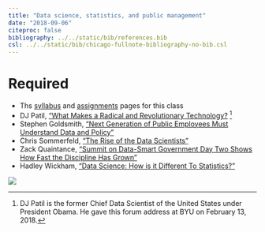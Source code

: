 ```yaml
---
title: "Data science, statistics, and public management"
date: "2018-09-06"
citeproc: false
bibliography: ../../static/bib/references.bib
csl: ../../static/bib/chicago-fullnote-bibliography-no-bib.csl
---
```


# Required

- Ths [syllabus](/syllabus/) and [assignments](/assignments/) pages for this class
- <i class="fab fa-youtube"></i> DJ Patil, ["What Makes a Radical and Revolutionary Technology?](https://www.youtube.com/watch?v=UOoMzaWOQJA) ^[DJ Patil is the former Chief Data Scientist of the United States under President Obama. He gave this forum address at BYU on February 13, 2018.]
- <i class="fas fa-external-link-square-alt"></i> Stephen Goldsmith, ["Next Generation of Public Employees Must Understand Data and Policy"](http://www.govtech.com/opinion/Next-Generation-Public-Employees-Must-Understand-Data-Policy.html)
- <i class="fas fa-external-link-square-alt"></i> Chris Sommerfeld, ["The Rise of the Data Scientists"](https://datasmart.ash.harvard.edu/news/article/the-rise-of-the-data-scientists-611)
- <i class="fas fa-external-link-square-alt"></i> Zack Quaintance, ["Summit on Data-Smart Government Day Two Shows How Fast the Discipline Has Grown"](http://www.govtech.com/civic/Summit-on-Data-Smart-Government-Day-Two-Shows-How-Fast-the-Discipline-Has-Grown.html)
- <i class="fas fa-external-link-square-alt"></i> Hadley Wickham, ["Data Science: How is it Different To Statistics?"](http://bulletin.imstat.org/2014/09/data-science-how-is-it-different-to-statistics%E2%80%89/)

![](/images/readings/ds-venn.png)
